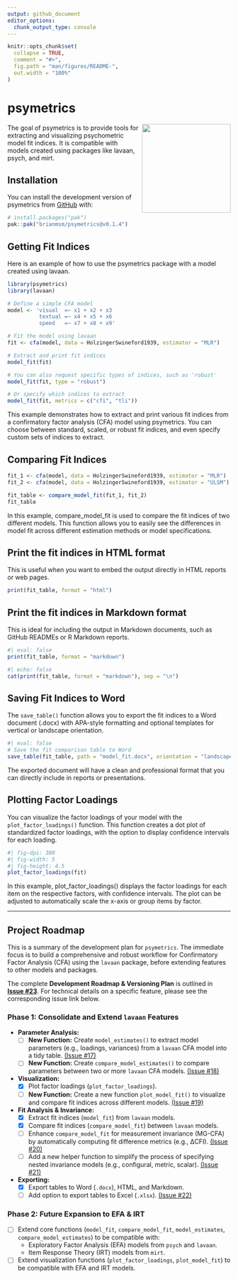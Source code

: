 ```yaml
---
output: github_document
editor_options: 
  chunk_output_type: console
---
```


<!-- README.md is generated from README.Rmd. Please edit that file -->

```r
knitr::opts_chunk$set(
  collapse = TRUE,
  comment = "#>",
  fig.path = "man/figures/README-",
  out.width = "100%"
)
```

# psymetrics

<!-- badges: start --> <!-- badges: end --> 
<img src="man/figures/hexlogo.png" align="right" width="200" />

The goal of psymetrics is to provide tools for extracting and visualizing psychometric model fit indices. It is compatible with models created using packages like lavaan, psych, and mirt.

## Installation

You can install the development version of psymetrics from [GitHub](https://github.com/brianmsm/psymetrics) with:

``` r
# install.packages("pak")
pak::pak("brianmsm/psymetrics@v0.1.4")
```

## Getting Fit Indices

Here is an example of how to use the psymetrics package with a model created using lavaan.

```r
library(psymetrics)
library(lavaan)

# Define a simple CFA model
model <- 'visual  =~ x1 + x2 + x3
          textual =~ x4 + x5 + x6
          speed   =~ x7 + x8 + x9'

# Fit the model using lavaan
fit <- cfa(model, data = HolzingerSwineford1939, estimator = "MLR")

# Extract and print fit indices
model_fit(fit)

# You can also request specific types of indices, such as 'robust'
model_fit(fit, type = "robust")

# Or specify which indices to extract
model_fit(fit, metrics = c("cfi", "tli"))
```

This example demonstrates how to extract and print various fit indices from a confirmatory factor analysis (CFA) model using psymetrics. You can choose between standard, scaled, or robust fit indices, and even specify custom sets of indices to extract.

## Comparing Fit Indices

```r
fit_1 <- cfa(model, data = HolzingerSwineford1939, estimator = "MLR")
fit_2 <- cfa(model, data = HolzingerSwineford1939, estimator = "ULSM")

fit_table <- compare_model_fit(fit_1, fit_2)
fit_table
```

In this example, compare_model_fit is used to compare the fit indices of two different models. This function allows you to easily see the differences in model fit across different estimation methods or model specifications.

## Print the fit indices in HTML format

This is useful when you want to embed the output directly in HTML reports or web pages.

```r
print(fit_table, format = "html")
```

## Print the fit indices in Markdown format

This is ideal for including the output in Markdown documents, such as GitHub READMEs or R Markdown reports.

```r
#| eval: false
print(fit_table, format = "markdown")
```

```r
#| echo: false
cat(print(fit_table, format = "markdown"), sep = "\n")
```

## Saving Fit Indices to Word

The `save_table()` function allows you to export the fit indices to a Word document (.docx) with APA-style formatting and optional templates for vertical or landscape orientation.

```r
#| eval: false
# Save the fit comparison table to Word
save_table(fit_table, path = "model_fit.docx", orientation = "landscape")
```

The exported document will have a clean and professional format that you can directly include in reports or presentations.

## Plotting Factor Loadings

You can visualize the factor loadings of your model with the `plot_factor_loadings()` function. This function creates a dot plot of standardized factor loadings, with the option to display confidence intervals for each loading.

```r
#| fig-dpi: 300
#| fig-width: 5
#| fig-height: 4.5
plot_factor_loadings(fit)
```

In this example, plot_factor_loadings() displays the factor loadings for each item on the respective factors, with confidence intervals. The plot can be adjusted to automatically scale the x-axis or group items by factor.

---

## Project Roadmap

This is a summary of the development plan for `psymetrics`. The immediate focus is to build a comprehensive and robust workflow for Confirmatory Factor Analysis (CFA) using the `lavaan` package, before extending features to other models and packages.

The complete **Development Roadmap & Versioning Plan** is outlined in **[Issue #23](https://github.com/brianmsm/psymetrics/issues/23)**. For technical details on a specific feature, please see the corresponding issue link below.

### **Phase 1: Consolidate and Extend `lavaan` Features**

*   **Parameter Analysis:**
    *   [ ] **New Function:** Create `model_estimates()` to extract model parameters (e.g., loadings, variances) from a `lavaan` CFA model into a tidy table. [(Issue #17)](https://github.com/brianmsm/psymetrics/issues/17)
    *   [ ] **New Function:** Create `compare_model_estimates()` to compare parameters between two or more `lavaan` CFA models. [(Issue #18)](https://github.com/brianmsm/psymetrics/issues/18)

*   **Visualization:**
    *   [x] Plot factor loadings (`plot_factor_loadings`).
    *   [ ] **New Function:** Create a new function `plot_model_fit()` to visualize and compare fit indices across different models. [(Issue #19)](https://github.com/brianmsm/psymetrics/issues/19)

*   **Fit Analysis & Invariance:**
    *   [x] Extract fit indices (`model_fit`) from `lavaan` models.
    *   [x] Compare fit indices (`compare_model_fit`) between `lavaan` models.
    *   [ ] Enhance `compare_model_fit` for measurement invariance (MG-CFA) by automatically computing fit difference metrics (e.g., ΔCFI). [(Issue #20)](https://github.com/brianmsm/psymetrics/issues/20)
    *   [ ] Add a new helper function to simplify the process of specifying nested invariance models (e.g., configural, metric, scalar). [(Issue #21)](https://github.com/brianmsm/psymetrics/issues/21)

*   **Exporting:**
    *   [x] Export tables to Word (`.docx`), HTML, and Markdown.
    *   [ ] Add option to export tables to Excel (`.xlsx`). [(Issue #22)](https://github.com/brianmsm/psymetrics/issues/22)

### **Phase 2: Future Expansion to EFA & IRT**

*   [ ] Extend core functions (`model_fit`, `compare_model_fit`, `model_estimates`, `compare_model_estimates`) to be compatible with:
    *   Exploratory Factor Analysis (EFA) models from `psych` and `lavaan`.
    *   Item Response Theory (IRT) models from `mirt`.
*   [ ] Extend visualization functions (`plot_factor_loadings`, `plot_model_fit`) to be compatible with EFA and IRT models.